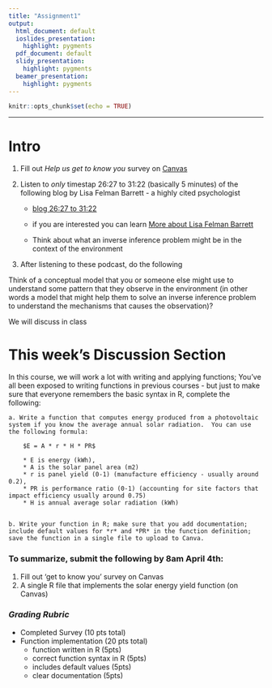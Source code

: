 ```yaml
---
title: "Assignment1"
output:
  html_document: default
  ioslides_presentation:
    highlight: pygments
  pdf_document: default
  slidy_presentation:
    highlight: pygments
  beamer_presentation:
    highlight: pygments
---
```



```r
knitr::opts_chunk$set(echo = TRUE)
```
---


# Intro 

1. Fill out *Help us get to know you* survey on
[Canvas](https://ucsb.instructure.com/courses/19594)

2. Listen to *only* timestap 26:27 to 31:22  (basically 5 minutes) of the following blog by Lisa Felman Barrett - a highly cited psychologist

    * [blog  26:27 to 31:22](https://youtu.be/NbdRIVCBqNI?t=1587)

    * if you are interested you can learn
[More about Lisa Felman Barrett](https://www.affective-science.org/lisa-feldman-barrett.shtml)

    * Think about what an inverse inference problem might be in the context of the environment



4. After listening to these podcast, do the following

Think of a conceptual model that you or someone else might use to understand some pattern that they observe in the environment (in other words a model that might help them to solve an inverse inference problem to understand the mechanisms that causes the observation)?

We will discuss in class


# This week's Discussion Section 

In this course, we will work a lot with writing and applying functions; You've all been exposed to writing functions in previous courses - but just to make sure that everyone remembers the basic syntax in R, complete the following:

    a. Write a function that computes energy produced from a photovoltaic system if you know the average annual solar radiation.  You can use the following formula: 

        $E = A * r * H * PR$
    
        * E is energy (kWh),
        * A is the solar panel area (m2)
        * r is panel yield (0-1) (manufacture efficiency - usually around 0.2),
        * PR is performance ratio (0-1) (accounting for site factors that impact efficiency usually around 0.75) 
        * H is annual average solar radiation (kWh)


    b. Write your function in R; make sure that you add documentation; include default values for *r* and *PR* in the function definition; save the function in a single file to upload to Canva.


### To summarize, submit the following by 8am April 4th:

1. Fill out 'get to know you' survey on Canvas  
2. A single R file that implements the solar energy yield function (on Canvas)


### *Grading Rubric*

* Completed Survey (10 pts total)
* Function implementation (20 pts total)
  * function written in R (5pts)
  * correct function syntax in R (5pts)
  * includes default values (5pts)
  * clear documentation (5pts)


